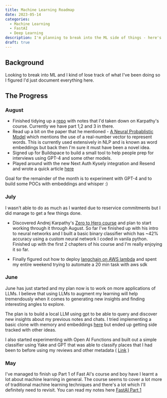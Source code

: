 ```yaml
---
title: Machine Learning Roadmap
date: 2023-05-14
categories:
  - Machine Learning
  - FastAI
  - Deep Learning
description: I'm planning to break into the ML side of things - here's what I have in mind.
draft: true
---
```


## Background

Looking to break into ML and I kind of lose track of what I've been doing so I figured I'd just document everything here.


## The Progress

### August 

- Finished tidying up a [repo](https://github.com/ivanleomk/Zero-To-Hero-notes) with notes that I'd taken down on Karpathy's course. Currently we have part 1,2 and 3 in there.
- Read up a bit on the paper that he mentioned - [A Neural Probablistic Model](https://www.jmlr.org/papers/volume3/bengio03a/bengio03a.pdf) which mentions the use of a real-number vector to represent words. This is currently used extensively in NLP and is known as word embeddings but back then I'm sure it must have been a novel idea. 
- Signed up for Buildspace to build a small tool to help people prep for interviews using GPT-4 and some other models.
- Played around with the new Next Auth Kysely integration and Resend and wrote a quick article [here](blog/implementing_magic_links_with_resend_kysely_and_next_auth)

Goal for the remainder of the month is to experiment with GPT-4 and to build some POCs with embeddings and whisper :)

### July 

I wasn't able to do as much as I wanted due to reservice commitments but I did manage to get a few things done.

- Discovered Andrej Karpathy's [Zero to Hero course](https://karpathy.ai/zero-to-hero.html) and plan to start working through it through August. So far I've finished up with his intro to neural networks and I built a basic binary classifier which has ~42% accuracy using a custom neural network I coded in vanila python. Finished up with the first 2 chapters of his course and I'm really enjoying it so far.

- Finally figured out how to deploy [langchain on AWS lambda](blog/ci_cd_with_langchain_aws_lambda_using_docker_image) and spent my entire weekend trying to automate a 20 min task with aws sdk 

### June

June has just started and my plan now is to work on more applications of LLMs. I believe that using LLMs to augment my learning will help tremendously when it comes to generating new insights and finding interesting angles to explore. 

The plan is to build a local LLM using gpt to be able to query and discover new insights about my previous notes and chats. I tried implementing a basic clone with memory and embeddings [here](blog/why_use_chat_gpt_when_you_can_build_your_own_) but ended up getting side tracked with other ideas.

I also started experimenting with Open AI Functions and built out a simple classifier using Yake and GPT that was able to classify places that I had been to before using my reviews and other metadata ( [Link](blog/crawling_your_saved_places_with_google_maps) )


### May

I've managed to finish up Part 1 of Fast AI's course and boy have I learnt a lot about machine learning in general. The course seems to cover a lot more of traditional machine learning techniques and there's a lot which I'll definitely need to revisit.  You can read my notes here [FastAI Part 1](/blog/notes_on_fast_ai)

